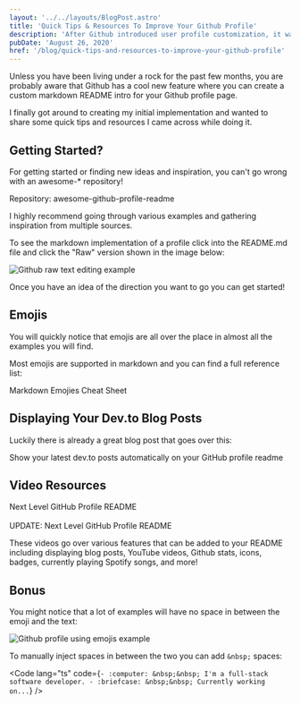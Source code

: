 ```yaml
---
layout: '../../layouts/BlogPost.astro'
title: 'Quick Tips & Resources To Improve Your Github Profile'
description: 'After Github introduced user profile customization, it was fun and interesting to dive right in and find cool new ways of showcasing personal & code related information through markdown.'
pubDate: 'August 26, 2020'
href: '/blog/quick-tips-and-resources-to-improve-your-github-profile'
---
```




Unless you have been living under a rock for the past few months, you are probably aware that Github has a cool new feature where you can create a custom markdown README intro for your Github profile page.

I finally got around to creating my initial implementation and wanted to share some quick tips and resources I came across while doing it.

## Getting Started?

For getting started or finding new ideas and inspiration, you can't go wrong with an awesome-\* repository!

Repository: <Link href="https://github.com/abhisheknaiidu/awesome-github-profile-readme" isExternal><span>awesome-github-profile-readme</span></Link>

I highly recommend going through various examples and gathering inspiration from multiple sources.

To see the markdown implementation of a profile click into the README.md file and click the "Raw" version shown in the image below:

<Image
	src="https://dev-to-uploads.s3.amazonaws.com/i/5ll4avqzhkfj4ipxtrdz.png"
	width={750}
	height={296}
	alt="Github raw text editing example"
/>

Once you have an idea of the direction you want to go you can get started!

## Emojis

You will quickly notice that emojis are all over the place in almost all the examples you will find.

Most emojis are supported in markdown and you can find a full reference list:

<Link href="https://github.com/ikatyang/emoji-cheat-sheet" isExternal>
	<span>Markdown Emojies Cheat Sheet</span>
</Link>

## Displaying Your Dev.to Blog Posts

Luckily there is already a great blog post that goes over this:

<Link
	href="https://dev.to/gautamkrishnar/show-your-latest-dev-to-posts-automatically-in-your-github-profile-readme-3nk8"
	isExternal
>
	<span>Show your latest dev.to posts automatically on your GitHub profile readme</span>
</Link>

## Video Resources

<Link href="https://www.youtube.com/watch?v=ECuqb5Tv9qI" isExternal>
	<span>Next Level GitHub Profile README</span>
</Link>

<br />
<br />

<Link href="https://www.youtube.com/watch?v=n6d4KHSKqGk" isExternal>
	<span>UPDATE: Next Level GitHub Profile README</span>
</Link>

These videos go over various features that can be added to your README including displaying blog posts, YouTube videos, Github stats, icons, badges, currently playing Spotify songs, and more!

## Bonus

You might notice that a lot of examples will have no space in between the emoji and the text:

<Image
	src="https://dev-to-uploads.s3.amazonaws.com/i/msze24ujavr75opxnqnt.png"
	width={470}
	height={150}
	alt="Github profile using emojis example"
/>

To manually inject spaces in between the two you can add `&nbsp;` spaces:

<Code
	lang="ts"
	code={`
	- :computer: &nbsp;&nbsp; I'm a full-stack software developer.
	- :briefcase: &nbsp;&nbsp; Currently working on...
	`}
/>
